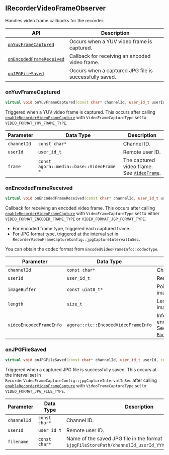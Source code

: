 ## IRecorderVideoFrameObserver

Handles video frame callbacks for the recorder.

| API | Description |
|---|---|
|[`onYuvFrameCaptured`](#onyuvframecaptured) | Occurs when a YUV video frame is captured. |
|[`onEncodedFrameReceived`](#onencodedframereceived) | Callback for receiving an encoded video frame. |
|[`onJPGFileSaved`](#onjpgfilesaved) | Occurs when a captured JPG file is successfully saved. |

### onYuvFrameCaptured

```cpp
virtual void onYuvFrameCaptured(const char* channelId, user_id_t userId, const agora::media::base::VideoFrame *frame) = 0;
```

Triggered when a YUV video frame is captured. This occurs after calling [`enableRecorderVideoFrameCapture`](iagoramediartcrecorder#enablerecordervideoframecapture) with `VideoFrameCaptureType` set to `VIDEO_FORMAT_YUV_FRAME_TYPE`.

| Parameter | Data Type | Description |
|-----------|-----------|-------------|
| `channelId` | `const char*` | Channel ID. |
| `userId` | `user_id_t` | Remote user ID. |
| `frame` | `const agora::media::base::VideoFrame *` | The captured video frame. See [`VideoFrame`](struct#videoframe). |


### onEncodedFrameReceived

```cpp
virtual void onEncodedFrameReceived(const char* channelId, user_id_t userId, const uint8_t* imageBuffer, size_t length, agora::rtc::EncodedVideoFrameInfo videoEncodedFrameInfo) = 0;
```

Callback for receiving an encoded video frame. This occurs after calling [`enableRecorderVideoFrameCapture`](iagoramediartcrecorder#enablerecordervideoframecapture) with `VideoFrameCaptureType` set to either `VIDEO_FORMAT_ENCODED_FRAME_TYPE` or `VIDEO_FORMAT_JGP_FORMAT_TYPE`.

- For encoded frame type, triggered each captured frame.
- For JPG format type, triggered at the interval set in `RecorderVideoFrameCaptureConfig::jpgCaptureIntervalInSec`.

You can obtain the codec format from `EncodedVideoFrameInfo::codecType`.

| Parameter | Data Type | Description |
|-----------|-----------|-------------|
| `channelId` | `const char*` | Channel ID. |
| `userId` | `user_id_t` | Remote user ID. |
| `imageBuffer` | `const uint8_t*` | Pointer to the video image buffer. |
| `length` | `size_t` | Length of the video image data. |
| `videoEncodedFrameInfo` | `agora::rtc::EncodedVideoFrameInfo` | Information about the encoded video frame. See [`EncodedVideoFrameInfo`](struct#encodedvideoframeinfo). |



### onJPGFileSaved

```cpp
virtual void onJPGFileSaved(const char* channelId, user_id_t userId, const char* filename) = 0;
```

Triggered when a captured JPG file is successfully saved. This occurs at the interval set in `RecorderVideoFrameCaptureConfig::jpgCaptureIntervalInSec` after calling [`enableRecorderVideoFrameCapture`](iagoramediartcrecorder#enablerecordervideoframecapture) with `VideoFrameCaptureType` set to `VIDEO_FORMAT_JPG_FILE_TYPE`.

| Parameter | Data Type | Description |
|-----------|-----------|-------------|
| `channelId` | `const char*` | Channel ID. |
| `userId` | `user_id_t` | Remote user ID. |
| `filename` | `const char*` | Name of the saved JPG file in the format `$jpgFileStorePath/channelId_userId_YYYYMMDDHHMMSS_MS.jpg`. |
